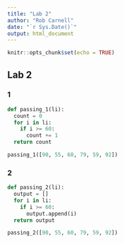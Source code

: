 ```yaml
---
title: "Lab 2"
author: "Rob Carnell"
date: "`r Sys.Date()`"
output: html_document
---
```


```r
knitr::opts_chunk$set(echo = TRUE)
```


## Lab 2

### 1

```python
def passing_1(li):
  count = 0
  for i in li:
    if i >= 60:
      count += 1
  return count

passing_1([90, 55, 60, 79, 59, 92])
```

### 2


```python
def passing_2(li):
  output = []
  for i in li:
    if i >= 60:
      output.append(i)
  return output

passing_2([90, 55, 60, 79, 59, 92])
```

